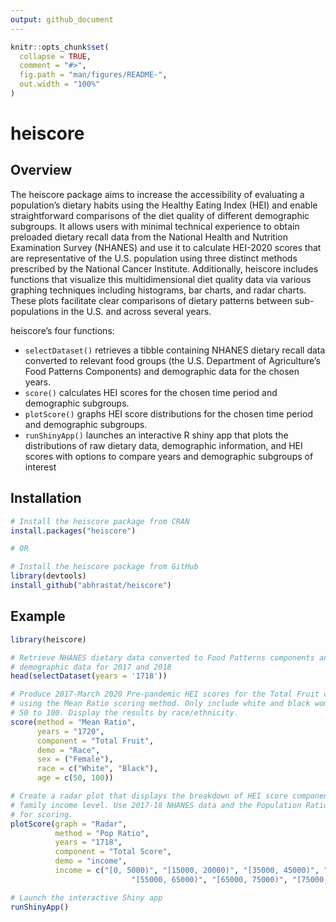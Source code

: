 ```yaml
---
output: github_document
---
```


<!-- README.md is generated from README.Rmd. Please edit that file -->

```r
knitr::opts_chunk$set(
  collapse = TRUE,
  comment = "#>",
  fig.path = "man/figures/README-",
  out.width = "100%"
)
```

# heiscore

<!-- badges: start -->

<!-- badges: end -->

## Overview

The heiscore package aims to increase the accessibility of evaluating a population's dietary habits using the Healthy Eating Index (HEI) and enable straightforward comparisons of the diet quality of different demographic subgroups. It allows users with minimal technical experience to obtain preloaded dietary recall data from the National Health and Nutrition Examination Survey (NHANES) and use it to calculate HEI-2020 scores that are representative of the U.S. population using three distinct methods prescribed by the National Cancer Institute. Additionally, heiscore includes functions that visualize this multidimensional diet quality data via various graphing techniques including histograms, bar charts, and radar charts. These plots facilitate clear comparisons of dietary patterns between sub-populations in the U.S. and across several years. 

heiscore's four functions:

-   `selectDataset()` retrieves a tibble containing NHANES dietary recall data converted to relevant food groups (the U.S. Department of Agriculture's Food Patterns Components) and demographic data for the chosen years.
-   `score()` calculates HEI scores for the chosen time period and demographic subgroups.
-   `plotScore()` graphs HEI score distributions for the chosen time period and demographic subgroups.
-   `runShinyApp()` launches an interactive R shiny app that plots the distributions of raw dietary data, demographic information, and HEI scores with options to compare years and demographic subgroups of interest

## Installation

```r
# Install the heiscore package from CRAN
install.packages("heiscore")

# OR

# Install the heiscore package from GitHub
library(devtools)
install_github("abhrastat/heiscore")
```

## Example

```r
library(heiscore)

# Retrieve NHANES dietary data converted to Food Patterns components and 
# demographic data for 2017 and 2018 
head(selectDataset(years = '1718'))

# Produce 2017-March 2020 Pre-pandemic HEI scores for the Total Fruit component
# using the Mean Ratio scoring method. Only include white and black women aged 
# 50 to 100. Display the results by race/ethnicity. 
score(method = "Mean Ratio",
      years = "1720",
      component = "Total Fruit",
      demo = "Race",
      sex = ("Female"),
      race = c("White", "Black"),
      age = c(50, 100))

# Create a radar plot that displays the breakdown of HEI score components by 
# family income level. Use 2017-18 NHANES data and the Population Ratio Method 
# for scoring.
plotScore(graph = "Radar", 
          method = "Pop Ratio", 
          years = "1718", 
          component = "Total Score", 
          demo = "income", 
          income = c("[0, 5000)", "[15000, 20000)", "[35000, 45000)", "[45000, 55000)", 
                           "[55000, 65000)", "[65000, 75000)", "[75000, 100000)", ">100000"))

```

```r
# Launch the interactive Shiny app
runShinyApp()
```
